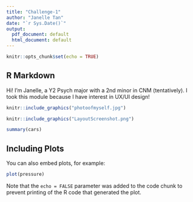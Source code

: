 ```yaml
---
title: "Challenge-1"
author: "Janelle Tan"
date: "`r Sys.Date()`"
output:
  pdf_document: default
  html_document: default
---
```


```r
knitr::opts_chunk$set(echo = TRUE)
```

## R Markdown

Hi! I'm Janelle, a Y2 Psych major with a 2nd minor in CNM (tentatively). I took this module because I have interest in UX/UI design!

```r
knitr::include_graphics("photoofmyself.jpg")  
```

```r
knitr::include_graphics("LayoutScreenshot.png") 
```

```r
summary(cars)
```

## Including Plots

You can also embed plots, for example:

```r
plot(pressure)
```

Note that the `echo = FALSE` parameter was added to the code chunk to prevent printing of the R code that generated the plot.
